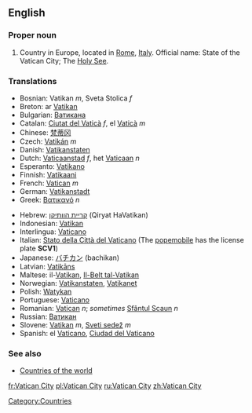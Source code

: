 {{wikipedia}}
==English==

===Proper noun===
{{en-proper noun|sg=[[Vatican]] [[city|City]]}}

# Country in Europe, located in [[Rome]], [[Italy]]. Official name: State of the Vatican City; The [[Holy See]].

===Translations===
{{top}}
*Bosnian: Vatikan ''m'', Sveta Stolica ''f''
*Breton: ar [[Vatikan]]
*Bulgarian: [[Ватикана]]
*Catalan: [[Ciutat del Vaticà]] ''f'', el [[Vaticà]] ''m''
*Chinese: [[梵蒂冈]]
*Czech: [[Vatikán]] ''m''
*Danish: [[Vatikanstaten]]
*Dutch: [[Vaticaanstad]] ''f'', het [[Vaticaan]] ''n''
*Esperanto: [[Vatikano]]
*Finnish: [[Vatikaani]]
*French: [[Vatican]] ''m''
*German: [[Vatikanstadt]]
*Greek: [[Βατικανό]] ''n''
{{mid}}
*Hebrew: [[קריית הוותיקן]] (Qiryat HaVatikan)
*Indonesian: [[Vatikan]]
*Interlingua: [[Vaticano]]
*Italian: [[Stato della Città del Vaticano]] (The [[popemobile]] has the license plate '''SCV1''')
*Japanese: [[バチカン]] (bachikan)
*Latvian: [[Vatikāns]]
*Maltese: il-[[Vatikan]], [[Il-Belt tal-Vatikan]]
*Norwegian: [[Vatikanstaten]], [[Vatikanet]]
*Polish: [[Watykan]]
*Portuguese: [[Vaticano]]
*Romanian: [[Vatican]] ''n''; ''sometimes'' [[Sfântul Scaun]] ''n''
*Russian: [[Ватикан]]
*Slovene: [[Vatikan]] ''m'', [[Sveti sedež]] ''m''
*Spanish: el [[Vaticano]], [[Ciudad del Vaticano]]
{{bottom}}

===See also===
*[[Countries of the world]]

[[Category:Countries]]

[[fr:Vatican City]]
[[pl:Vatican City]]
[[ru:Vatican City]]
[[zh:Vatican City]]